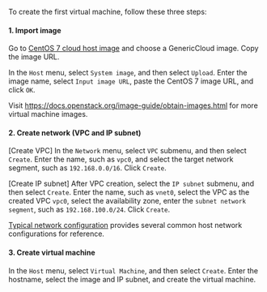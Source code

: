 To create the first virtual machine, follow these three steps:

#### 1. Import image

Go to [CentOS 7 cloud host image](https://cloud.centos.org/centos/7/images/) and choose a GenericCloud image. Copy the image URL.

In the `Host` menu, select `System image`, and then select `Upload`. Enter the image name, select `Input image URL`, paste the CentOS 7 image URL, and click `OK`.

Visit https://docs.openstack.org/image-guide/obtain-images.html for more virtual machine images.

#### 2. Create network (VPC and IP subnet)

[Create VPC] In the `Network` menu, select `VPC` submenu, and then select `Create`. Enter the name, such as `vpc0`, and select the target network segment, such as `192.168.0.0/16`. Click `Create`.

[Create IP subnet] After VPC creation, select the `IP subnet` submenu, and then select `Create`. Enter the name, such as `vnet0`, select the VPC as the created VPC `vpc0`, select the availability zone, enter the `subnet network segment`, such as `192.168.100.0/24`. Click `Create`.

[Typical network configuration](../../guides/onpremise/network/examples) provides several common host network configurations for reference.

#### 3. Create virtual machine

In the `Host` menu, select `Virtual Machine`, and then select `Create`. Enter the hostname, select the image and IP subnet, and create the virtual machine.
